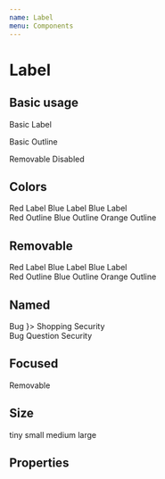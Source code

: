 ```yaml
---
name: Label
menu: Components
---
```




# Label

## Basic usage

<Playground>
  <Label>Basic Label</Label>

  <Label outline>Basic Outline</Label>

  <Label removable>
    Removable
  </Label>

  <Label outline>
    <Icon name='block' /> Disabled
  </Label>
</Playground>

## Colors

<Playground>
  <Label color='red'>Red Label</Label>
  <Label color='blue'>Blue Label</Label>
  <Label color='orange'>Blue Label</Label>
  <br />
  <Label color='red' outline>Red Outline</Label>
  <Label color='blue' outline>Blue Outline</Label>
  <Label color='orange' outline>Orange Outline</Label>
</Playground>

## Removable

<Playground>
  <Label color='red' removable>Red Label</Label>
  <Label color='blue' removable>Blue Label</Label>
  <Label color='orange' removable>Blue Label</Label>
  <br />
  <Label color='red' outline removable>Red Outline</Label>
  <Label color='blue' outline removable>Blue Outline</Label>
  <Label color='orange' outline removable>Orange Outline</Label>
</Playground>


## Named

<Playground>
  <Label color='red' name='Type'>
    Bug
  </Label>
  <Label color='blue' name={<Icon name='shopping_cart' />}>
    Shopping
  </Label>
  <Label color='orange' name='Type'>
    Security
  </Label>

  <br />
  <Label color='red' name='Type' outline>
    Bug
  </Label>
  <Label color='blue' name='Type' outline>
    Question
  </Label>
  <Label color='orange' name='Type' outline>
    Security
  </Label>
</Playground>

## Focused

<Playground>
  <Label name='Type' color='red' focused removable>
    Removable
  </Label>
</Playground>

## Size

<Playground>
  <Label size='tiny'>tiny</Label>
  <Label size='small'>small</Label>
  <Label >medium</Label>
  <Label size='large'>large</Label>
</Playground>

## Properties

<Props of={Label}></Props>
